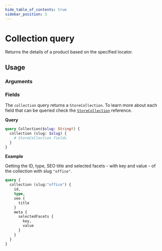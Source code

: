 ```yaml
---
hide_table_of_contents: true
sidebar_position: 3
---
```



# Collection query

Returns the details of a product based on the specified locator.

<div className="grid grid-cols-2 gap-20">

<div>

## Usage

### Arguments

<PropsComponent
      name="slug"
      type="String"
      description="Slug of the collection you want to query."
      required="true"
    />

### Fields

The `collection` query returns a `StoreCollection`. To learn more about each field that can be queried check the <a href="/reference/api/objects#storecollection">`StoreCollection`</a> reference.

</div>
<div>

**Query**

```graphql
query Collection($slug: String!) {
  collection (slug: $slug) {
    # StoreCollection fields
  }
}
```

**Example**

Getting the ID, type, SEO title and selected facets - with key and value - of the collection with slug `"office"`.

```graphql
query {
  collection (slug:"office") {
    id,
    type,
    seo {
      title
    }
    meta {
      selectedFacets {
        key,
        value
      }
    }
  }
}
```

</div>
</div>
